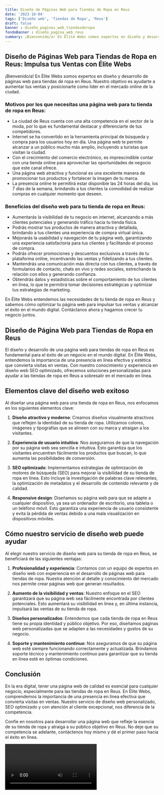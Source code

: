 ```yaml
---
title: Diseño de Páginas Web para Tiendas de Ropa en Reus
date: '2023-10-04'
tags: ['Diseño web', 'Tiendas de Ropa', 'Reus']
draft: false
banner : diseño_paginas_web_tiendasderopa
fondoBanner : diseño_pagina_web_reus
summary: ¡Bienvenido/a! En Élite Webs somos expertos en diseño y desarrollo de páginas web para tiendas de ropa en Reus. Nuestro objetivo es ayudarte a aumentar tus ventas y posicionarte como líder en el mercado online de la ciudad.
---
```


## Diseño de Páginas Web para Tiendas de Ropa en Reus: Impulsa tus Ventas con Élite Webs

¡Bienvenido/a! En Élite Webs somos expertos en diseño y desarrollo de páginas web para tiendas de ropa en Reus. Nuestro objetivo es ayudarte a aumentar tus ventas y posicionarte como líder en el mercado online de la ciudad.

### Motivos por los que necesitas una página web para tu tienda de ropa en Reus:

- La ciudad de Reus cuenta con una alta competencia en el sector de la moda, por lo que es fundamental destacar y diferenciarte de tus competidores.
- Internet se ha convertido en la herramienta principal de búsqueda y compra para los usuarios hoy en día. Una página web te permite alcanzar a un público mucho más amplio, incluyendo a turistas que visitan la ciudad.
- Con el crecimiento del comercio electrónico, es imprescindible contar con una tienda online para aprovechar las oportunidades de negocio que este canal ofrece.
- Una página web atractiva y funcional es una excelente manera de promocionar tus productos y fortalecer la imagen de tu marca.
- La presencia online te permitirá estar disponible las 24 horas del día, los 7 días de la semana, brindando a tus clientes la comodidad de realizar compras en cualquier momento que deseen.

### Beneficios del diseño web para tu tienda de ropa en Reus:

- Aumentarás la visibilidad de tu negocio en internet, alcanzando a más clientes potenciales y generando tráfico hacia tu tienda física.
- Podrás mostrar tus productos de manera atractiva y detallada, brindando a tus clientes una experiencia de compra virtual única.
- Mejorarás la usabilidad y navegación de tu página web, garantizando una experiencia satisfactoria para tus clientes y facilitando el proceso de compra.
- Podrás ofrecer promociones y descuentos exclusivos a través de tu plataforma online, incentivando las ventas y fidelizando a tus clientes.
- Mantendrás una comunicación más directa con tus clientes, a través de formularios de contacto, chats en vivo y redes sociales, estrechando la relación con ellos y generando confianza.
- Obtendrás datos y estadísticas sobre el comportamiento de tus clientes en línea, lo que te permitirá tomar decisiones estratégicas y optimizar tus estrategias de marketing.

En Élite Webs entendemos las necesidades de tu tienda de ropa en Reus y sabemos cómo optimizar tu página web para impulsar tus ventas y alcanzar el éxito en el mundo digital. Contáctanos ahora y hagamos crecer tu negocio juntos.

<GifSeo />

<Cta />

## Diseño de Página Web para Tiendas de Ropa en Reus

El diseño y desarrollo de una página web para tiendas de ropa en Reus es fundamental para el éxito de un negocio en el mundo digital. En Élite Webs, entendemos la importancia de una presencia en línea efectiva y estética que convierta visitas en ventas. Con nuestro conocimiento y experiencia en diseño web SEO optimizado, ofrecemos soluciones personalizadas para ayudar a las tiendas de ropa en Reus a sobresalir en el mercado en línea.

## Elementos clave del diseño web exitoso

Al diseñar una página web para una tienda de ropa en Reus, nos enfocamos en los siguientes elementos clave:

1. **Diseño atractivo y moderno**: Creamos diseños visualmente atractivos que reflejen la identidad de su tienda de ropa. Utilizamos colores, imágenes y tipografías que se alineen con su marca y atraigan a los visitantes.

2. **Experiencia de usuario intuitiva**: Nos aseguramos de que la navegación por su página web sea sencilla e intuitiva. Esto garantiza que los visitantes encuentren fácilmente los productos que buscan, lo que aumenta las posibilidades de conversión.

3. **SEO optimizado**: Implementamos estrategias de optimización de motores de búsqueda (SEO) para mejorar la visibilidad de su tienda de ropa en línea. Esto incluye la investigación de palabras clave relevantes, la optimización de metadatos y el desarrollo de contenido relevante y de calidad.

4. **Responsive design**: Diseñamos su página web para que se adapte a cualquier dispositivo, ya sea un ordenador de escritorio, una tableta o un teléfono móvil. Esto garantiza una experiencia de usuario consistente y evita la pérdida de ventas debido a una mala visualización en dispositivos móviles.

## Cómo nuestro servicio de diseño web puede ayudar

Al elegir nuestro servicio de diseño web para su tienda de ropa en Reus, se beneficiará de las siguientes ventajas:

1. **Profesionalidad y experiencia**: Contamos con un equipo de expertos en diseño web con experiencia en el desarrollo de páginas web para tiendas de ropa. Nuestra atención al detalle y conocimiento del mercado nos permite crear páginas web que generan resultados.

2. **Aumento de la visibilidad y ventas**: Nuestro enfoque en el SEO garantizará que su página web sea fácilmente encontrada por clientes potenciales. Esto aumentará su visibilidad en línea y, en última instancia, impulsará las ventas de su tienda de ropa.

3. **Diseños personalizados**: Entendemos que cada tienda de ropa en Reus tiene su propia identidad y público objetivo. Por eso, diseñamos páginas web personalizadas que se adapten a las necesidades y gustos de su negocio.

4. **Soporte y mantenimiento continuo**: Nos aseguramos de que su página web esté siempre funcionando correctamente y actualizada. Brindamos soporte técnico y mantenimiento continuo para garantizar que su tienda en línea esté en óptimas condiciones.

## Conclusión

En la era digital, tener una página web de calidad es esencial para cualquier negocio, especialmente para las tiendas de ropa en Reus. En Élite Webs, comprendemos la importancia de una presencia en línea efectiva que convierta visitas en ventas. Nuestro servicio de diseño web personalizado, SEO optimizado y con atención al cliente excepcional, nos diferencia de la competencia.

Confíe en nosotros para desarrollar una página web que refleje la esencia de su tienda de ropa y atraiga a su público objetivo en Reus. No deje que su competencia se adelante, contáctenos hoy mismo y dé el primer paso hacia el éxito en línea.

<Video />

<CtaBot job='Tiendas de Ropa' city='Reus'/>

<Gmaps query='Reus+españa+maps' />